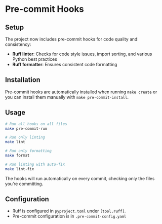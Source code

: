 # Pre-commit Hooks

## Setup

The project now includes pre-commit hooks for code quality and consistency:

- **Ruff linter**: Checks for code style issues, import sorting, and various Python best practices
- **Ruff formatter**: Ensures consistent code formatting

## Installation

Pre-commit hooks are automatically installed when running `make create` or you can install them manually with `make pre-commit-install`.

## Usage

```bash
# Run all hooks on all files
make pre-commit-run

# Run only linting
make lint

# Run only formatting  
make format

# Run linting with auto-fix
make lint-fix
```
The hooks will run automatically on every commit, checking only the files you're committing.

## Configuration

- Ruff is configured in `pyproject.toml` under `[tool.ruff]`.
- Pre-commit configuration is in `.pre-commit-config.yaml`